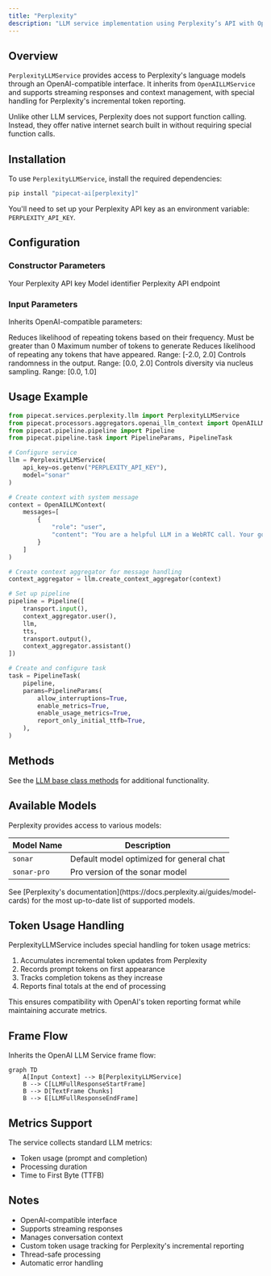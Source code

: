 ```yaml
---
title: "Perplexity"
description: "LLM service implementation using Perplexity’s API with OpenAI-compatible interface"
---
```


## Overview

`PerplexityLLMService` provides access to Perplexity's language models through an OpenAI-compatible interface. It inherits from `OpenAILLMService` and supports streaming responses and context management, with special handling for Perplexity's incremental token reporting.

<Note>
  Unlike other LLM services, Perplexity does not support function calling.
  Instead, they offer native internet search built in without requiring special
  function calls.
</Note>

## Installation

To use `PerplexityLLMService`, install the required dependencies:

```bash
pip install "pipecat-ai[perplexity]"
```

You'll need to set up your Perplexity API key as an environment variable: `PERPLEXITY_API_KEY`.

## Configuration

### Constructor Parameters

<ParamField path="api_key" type="str" required>
  Your Perplexity API key
</ParamField>

<ParamField path="model" type="str" default="sonar">
  Model identifier
</ParamField>

<ParamField path="base_url" type="str" default="https://api.perplexity.ai">
  Perplexity API endpoint
</ParamField>

### Input Parameters

Inherits OpenAI-compatible parameters:

<ParamField path="frequency_penalty" type="Optional[float]">
  Reduces likelihood of repeating tokens based on their frequency. Must be
  greater than 0
</ParamField>

<ParamField path="max_tokens" type="Optional[int]">
  Maximum number of tokens to generate
</ParamField>

<ParamField path="presence_penalty" type="Optional[float]">
  Reduces likelihood of repeating any tokens that have appeared. Range: [-2.0,
  2.0]
</ParamField>

<ParamField path="temperature" type="Optional[float]">
  Controls randomness in the output. Range: [0.0, 2.0]
</ParamField>

<ParamField path="top_p" type="Optional[float]">
  Controls diversity via nucleus sampling. Range: [0.0, 1.0]
</ParamField>

## Usage Example

```python
from pipecat.services.perplexity.llm import PerplexityLLMService
from pipecat.processors.aggregators.openai_llm_context import OpenAILLMContext
from pipecat.pipeline.pipeline import Pipeline
from pipecat.pipeline.task import PipelineParams, PipelineTask

# Configure service
llm = PerplexityLLMService(
    api_key=os.getenv("PERPLEXITY_API_KEY"),
    model="sonar"
)

# Create context with system message
context = OpenAILLMContext(
    messages=[
        {
            "role": "user",
            "content": "You are a helpful LLM in a WebRTC call. Your goal is to demonstrate your capabilities in a succinct way. Your output will be converted to audio so don't include special characters in your answers."
        }
    ]
)

# Create context aggregator for message handling
context_aggregator = llm.create_context_aggregator(context)

# Set up pipeline
pipeline = Pipeline([
    transport.input(),
    context_aggregator.user(),
    llm,
    tts,
    transport.output(),
    context_aggregator.assistant()
])

# Create and configure task
task = PipelineTask(
    pipeline,
    params=PipelineParams(
        allow_interruptions=True,
        enable_metrics=True,
        enable_usage_metrics=True,
        report_only_initial_ttfb=True,
    ),
)
```

## Methods

See the [LLM base class methods](/server/base-classes/llm#methods) for additional functionality.

## Available Models

Perplexity provides access to various models:

| Model Name  | Description                              |
| ----------- | ---------------------------------------- |
| `sonar`     | Default model optimized for general chat |
| `sonar-pro` | Pro version of the sonar model           |

<Note>
  See [Perplexity's
  documentation](https://docs.perplexity.ai/guides/model-cards) for the most
  up-to-date list of supported models.
</Note>

## Token Usage Handling

PerplexityLLMService includes special handling for token usage metrics:

1. Accumulates incremental token updates from Perplexity
2. Records prompt tokens on first appearance
3. Tracks completion tokens as they increase
4. Reports final totals at the end of processing

This ensures compatibility with OpenAI's token reporting format while maintaining accurate metrics.

## Frame Flow

Inherits the OpenAI LLM Service frame flow:

```mermaid
graph TD
    A[Input Context] --> B[PerplexityLLMService]
    B --> C[LLMFullResponseStartFrame]
    B --> D[TextFrame Chunks]
    B --> E[LLMFullResponseEndFrame]
```

## Metrics Support

The service collects standard LLM metrics:

- Token usage (prompt and completion)
- Processing duration
- Time to First Byte (TTFB)

## Notes

- OpenAI-compatible interface
- Supports streaming responses
- Manages conversation context
- Custom token usage tracking for Perplexity's incremental reporting
- Thread-safe processing
- Automatic error handling
